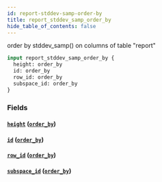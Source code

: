 ```yaml
---
id: report-stddev-samp-order-by
title: report_stddev_samp_order_by
hide_table_of_contents: false
---
```


order by stddev_samp() on columns of table "report"

```graphql
input report_stddev_samp_order_by {
  height: order_by
  id: order_by
  row_id: order_by
  subspace_id: order_by
}
```

### Fields

#### [`height`](#) ([`order_by`](../enums/order-by))

#### [`id`](#) ([`order_by`](../enums/order-by))

#### [`row_id`](#) ([`order_by`](../enums/order-by))

#### [`subspace_id`](#) ([`order_by`](../enums/order-by))
